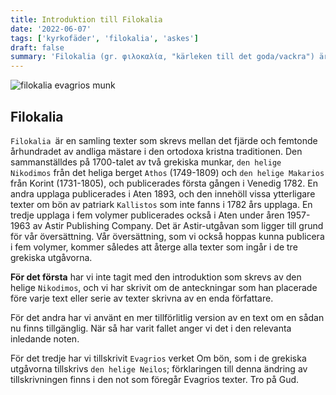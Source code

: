 ```yaml
---
title: Introduktion till Filokalia
date: '2022-06-07'
tags: ['kyrkofäder', 'filokalia', 'askes']
draft: false
summary: 'Filokalia (gr. φιλοκαλία, "kärleken till det goda/vackra") är en samling texter skrivna mellan 300- och 1500-talet av andliga fäder från den ortodoxa hesykastiska traditionen.'
---
```


![filokalia evagrios munk](/static/ortodoxa/filokalia-munk.png)

## Filokalia

`Filokalia `är en samling texter som skrevs mellan det fjärde och femtonde århundradet av andliga mästare i den ortodoxa kristna traditionen. Den sammanställdes på 1700-talet av två grekiska munkar, `den helige Nikodimos` från det heliga berget `Athos` (1749-1809) och `den helige Makarios` från Korint (1731-1805), och publicerades första gången i Venedig 1782. En andra upplaga publicerades i Aten 1893, och den innehöll vissa ytterligare texter om bön av patriark `Kallistos` som inte fanns i 1782 års upplaga. En tredje upplaga i fem volymer publicerades också i Aten under åren 1957-1963 av Astir Publishing Company. Det är Astir-utgåvan som ligger till grund för vår översättning. Vår översättning, som vi också hoppas kunna publicera i fem volymer, kommer således att återge alla texter som ingår i de tre grekiska utgåvorna.

**För det första** har vi inte tagit med den introduktion som skrevs av den helige `Nikodimos`, och vi har skrivit om de anteckningar som han placerade före varje text eller serie av texter skrivna av en enda författare.

För det andra har vi använt en mer tillförlitlig version av en text om en sådan nu finns tillgänglig. När så har varit fallet anger vi det i den relevanta inledande noten.

För det tredje har vi tillskrivit `Evagrios` verket Om bön, som i de grekiska utgåvorna tillskrivs `den helige Neilos`; förklaringen till denna ändring av tillskrivningen finns i den not som föregår Evagrios texter. Tro på Gud.
